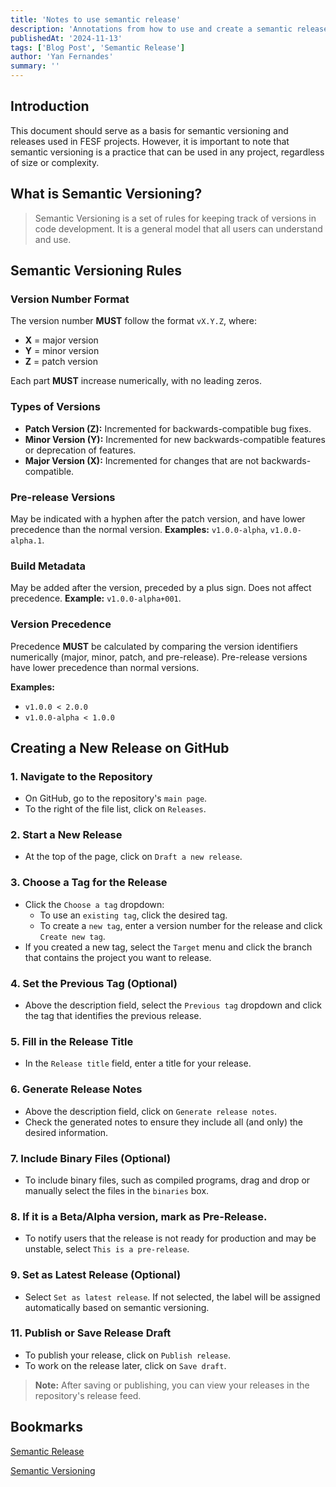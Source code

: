 ```yaml
---
title: 'Notes to use semantic release'
description: 'Annotations from how to use and create a semantic release versioning'
publishedAt: '2024-11-13'
tags: ['Blog Post', 'Semantic Release']
author: 'Yan Fernandes'
summary: ''
---
```


## Introduction

This document should serve as a basis for semantic versioning and releases used in FESF projects. However, it is important to note that semantic versioning is a practice that can be used in any project, regardless of size or complexity.

## What is Semantic Versioning?

> Semantic Versioning is a set of rules for keeping track of versions in code development. It is a general model that all users can understand and use.

## Semantic Versioning Rules

### Version Number Format

The version number **MUST** follow the format `vX.Y.Z`, where:
- **X** = major version
- **Y** = minor version
- **Z** = patch version

Each part **MUST** increase numerically, with no leading zeros.

### Types of Versions

- **Patch Version (Z):** Incremented for backwards-compatible bug fixes.
- **Minor Version (Y):** Incremented for new backwards-compatible features or deprecation of features.
- **Major Version (X):** Incremented for changes that are not backwards-compatible.

### Pre-release Versions

May be indicated with a hyphen after the patch version, and have lower precedence than the normal version. **Examples:** `v1.0.0-alpha`, `v1.0.0-alpha.1`.

### Build Metadata

May be added after the version, preceded by a plus sign. Does not affect precedence. **Example:** `v1.0.0-alpha+001`.

### Version Precedence

Precedence **MUST** be calculated by comparing the version identifiers numerically (major, minor, patch, and pre-release). Pre-release versions have lower precedence than normal versions.

**Examples:**
- `v1.0.0 < 2.0.0`
- `v1.0.0-alpha < 1.0.0`

## Creating a New Release on GitHub

### 1. Navigate to the Repository
- On GitHub, go to the repository's `main page`.
- To the right of the file list, click on `Releases`.

### 2. Start a New Release
- At the top of the page, click on `Draft a new release`.

### 3. Choose a Tag for the Release
- Click the `Choose a tag` dropdown:
  - To use an `existing tag`, click the desired tag.
  - To create a `new tag`, enter a version number for the release and click
 `Create new tag`.
- If you created a new tag, select the `Target` menu and click the branch that contains the project you want to release.

### 4. Set the Previous Tag (Optional)
- Above the description field, select the `Previous tag` dropdown and click the tag that identifies the previous release.

### 5. Fill in the Release Title
- In the `Release title` field, enter a title for your release.

### 6. Generate Release Notes
- Above the description field, click on `Generate release notes`.
- Check the generated notes to ensure they include all (and only) the desired information.

### 7. Include Binary Files (Optional)
- To include binary files, such as compiled programs, drag and drop or manually select the files in the `binaries` box.

### 8. If it is a Beta/Alpha version, mark as Pre-Release.
- To notify users that the release is not ready for production and may be unstable, select `This is a pre-release`.

### 9. Set as Latest Release (Optional)
- Select `Set as latest release`. If not selected, the label will be assigned automatically based on semantic versioning.

### 11. Publish or Save Release Draft
- To publish your release, click on `Publish release`.
- To work on the release later, click on `Save draft`.

> **Note:** After saving or publishing, you can view your releases in the repository's release feed.

## Bookmarks

[Semantic Release](https://semantic-release.gitbook.io/semantic-release/)

[Semantic Versioning](https://semver.org/)
